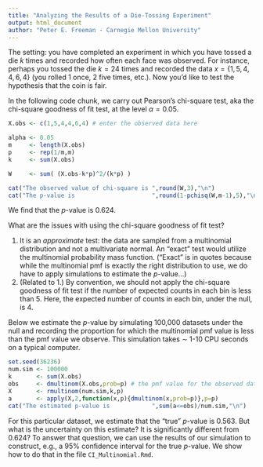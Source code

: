 ```yaml
---
title: "Analyzing the Results of a Die-Tossing Experiment"
output: html_document
author: "Peter E. Freeman - Carnegie Mellon University"
---
```


The setting: you have completed an experiment in which you have tossed a
die $k$ times and recorded how often each face was observed. For instance,
perhaps you tossed the die $k = 24$ times and recorded the data
$x = \{1,5,4,4,6,4\}$ (you rolled 1 once, 2 five times, etc.).
Now you'd like to test the hypothesis that the coin is fair.

In the following code chunk, we carry out Pearson's chi-square test, aka
the chi-square goodness of fit test, at the level $\alpha = 0.05$.

```r
X.obs <- c(1,5,4,4,6,4) # enter the observed data here

alpha <- 0.05
m     <- length(X.obs)
p     <- rep(1/m,m)
k     <- sum(X.obs)

W     <- sum( (X.obs-k*p)^2/(k*p) )

cat("The observed value of chi-square is ",round(W,3),"\n")
cat("The p-value is                      ",round(1-pchisq(W,m-1),5),"\n")
```

We find that the $p$-value is 0.624.

What are the issues with using the chi-square goodness of fit test?

1. It is an *approximate* test: the data are sampled from a multinomial
distribution and not a multivariate normal. An "exact" test would utilize
the multinomial probability mass function. ("Exact" is in quotes because
while the multinomial pmf is exactly the right distribution to use, we do
have to apply simulations to estimate the $p$-value...)
2. (Related to 1.) By convention, we should not apply the chi-square 
goodness of fit test if the number of expected counts in each bin is
less than 5. Here, the expected number of counts in each bin, under the null,
is 4.

Below we estimate the $p$-value by simulating 100,000 datasets under the null
and recording the proportion for which the multinomial pmf value is less than
the pmf value we observe. This simulation takes $\sim$ 1-10 CPU seconds on
a typical computer.

```r
set.seed(36236)
num.sim <- 100000
k       <- sum(X.obs)
obs     <- dmultinom(X.obs,prob=p) # the pmf value for the observed data
X       <- rmultinom(num.sim,k,p)
a       <- apply(X,2,function(x,p){dmultinom(x,prob=p)},p=p)
cat("The estimated p-value is            ",sum(a<=obs)/num.sim,"\n")
```

For this particular dataset, we estimate that the "true" $p$-value is
0.563. But what is the uncertainty on this estimate? It is significantly
different from 0.624? To answer that question, we can use the results of
our simulation to construct, e.g., a 95\% confidence interval for the 
true $p$-value. We show how to do that in the file `CI_Multinomial.Rmd`.

